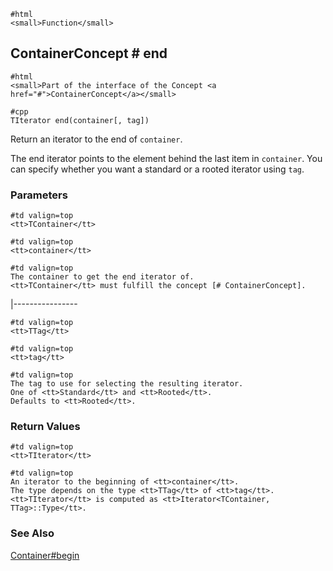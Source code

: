 
<pre>#html
<small>Function</small>
</pre>

== ContainerConcept # end ==

<pre>#html
<small>Part of the interface of the Concept <a href="#">ContainerConcept</a></small>
</pre>

<pre>#cpp
TIterator end(container[, tag])
</pre>

Return an iterator to the end of <tt>container</tt>.

The end iterator points to the element behind the last item in <tt>container</tt>.
You can specify whether you want a standard or a rooted iterator using <tt>tag</tt>.

=== Parameters ===

<pre>#td valign=top
<tt>TContainer</tt>
</pre>
<pre>#td valign=top
<tt>container</tt>
</pre>
<pre>#td valign=top
The container to get the end iterator of.
<tt>TContainer</tt> must fulfill the concept [# ContainerConcept].
</pre>
|----------------
<pre>#td valign=top
<tt>TTag</tt>
</pre>
<pre>#td valign=top
<tt>tag</tt>
</pre>
<pre>#td valign=top
The tag to use for selecting the resulting iterator.
One of <tt>Standard</tt> and <tt>Rooted</tt>.
Defaults to <tt>Rooted</tt>.
</pre>

=== Return Values ===

<pre>#td valign=top
<tt>TIterator</tt>
</pre>
<pre>#td valign=top
An iterator to the beginning of <tt>container</tt>.
The type depends on the type <tt>TTag</tt> of <tt>tag</tt>.
<tt>TIterator</tt> is computed as <tt>Iterator<TContainer, TTag>::Type</tt>.
</pre>

=== See Also ===

[[WhitePapers/WhitePapers/DocChanges/ExampleBeginContainer| Container#begin]]



{{TracNotice|{{PAGENAME}}}}